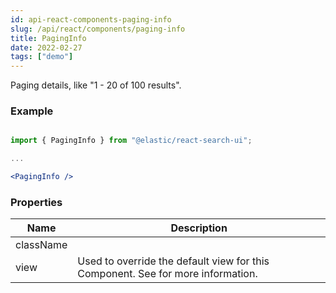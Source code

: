 ```yaml
---
id: api-react-components-paging-info
slug: /api/react/components/paging-info
title: PagingInfo
date: 2022-02-27
tags: ["demo"]
---
```


Paging details, like "1 - 20 of 100 results".

### Example

```jsx

import { PagingInfo } from "@elastic/react-search-ui";

...

<PagingInfo />
```

### Properties

| Name      | Description                                                                                                                                                                                                   |
| --------- | ------------------------------------------------------------------------------------------------------------------------------------------------------------------------------------------------------------- |
| className |                                                                                                                                                                                                               |
| view      | Used to override the default view for this Component. See <DocLink id="guides-customizing-styles-and-html" section="customizing-html" text="Customization: Component views and HTML" /> for more information. |
